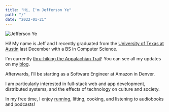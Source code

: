 ```yaml
---
title: "Hi, I'm Jefferson Ye"
path: "/"
date: "2022-01-21"
---
```


![Jefferson Ye](../images/about/grad.jpg)

Hi! My name is Jeff and I recently graduated from the [University of Texas at Austin](https://www.cs.utexas.edu/) last December with a BS in Computer Science.

I'm currently [thru-hiking the Appalachian Trail](/appalachian-trail)! You can see all my updates on my [blog](/blog).

Afterwards, I'll be starting as a Software Engineer at Amazon in Denver.

I am particularly interested in full-stack web and app development, distributed systems, and the effects of technology on culture and society.

In my free time, I enjoy [running](https://www.strava.com/athletes/46494495), lifting, cooking, and listening to audiobooks and podcasts!
